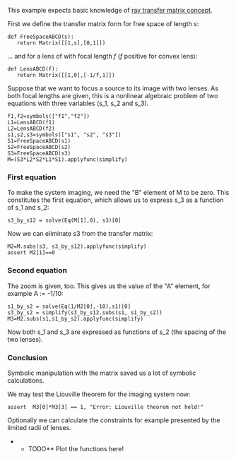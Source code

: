 This example expects basic knowledge of [http://en.wikipedia.org/wiki/Ray_transfer_matrix_analysis|the ray transfer matrix concept].

First we define the transfer matrix form for free space of length ''s'':

 def FreeSpaceABCD(s):
 	return Matrix([[1,s],[0,1]])

... and for a lens of with focal length ''f'' (''f'' positive for convex lens):

 def LensABCD(f):
 	return Matrix([[1,0],[-1/f,1]])

Suppose that we want to focus a source to its image with two lenses. As both focal lengths are given, this is a nonlinear algebraic problem of two equations with three variables (s_1, s_2 and s_3). 

 f1,f2=symbols(["f1","f2"])
 L1=LensABCD(f1)
 L2=LensABCD(f2)
 s1,s2,s3=symbols(["s1", "s2", "s3"])
 S1=FreeSpaceABCD(s1)
 S2=FreeSpaceABCD(s2)
 S3=FreeSpaceABCD(s3)
 M=(S3*L2*S2*L1*S1).applyfunc(simplify)

=== First equation ===

To make the system imaging, we need the "B" element of M to be zero. This constitutes the first equation, which allows us to express s_3 as a function of s_1 and s_2:

 s3_by_s12 = solve(Eq(M[1],0), s3)[0]

Now we can eliminate s3 from the transfer matrix:

 M2=M.subs(s3, s3_by_s12).applyfunc(simplify)  
 assert M2[1]==0

=== Second equation ===

The zoom is given, too. This gives us the value of the "A" element, for example A := -1/10:

 s1_by_s2 = solve(Eq(1/M2[0],-10),s1)[0]
 s3_by_s2 = simplify(s3_by_s12.subs(s1, s1_by_s2))
 M3=M2.subs(s1,s1_by_s2).applyfunc(simplify)

Now both s_1 and s_3 are expressed as functions of s_2 (the spacing of the two lenses).

=== Conclusion ===

Symbolic manipulation with the matrix saved us a lot of symbolic calculations. 

We may test the Liouville theorem for the imaging system now:

 assert  M3[0]*M3[3] == 1, "Error: Liouville theorem not held!"

Optionally we can calculate the constraints for example presented by the limited radii of lenses.

**TODO** Plot the functions here!
